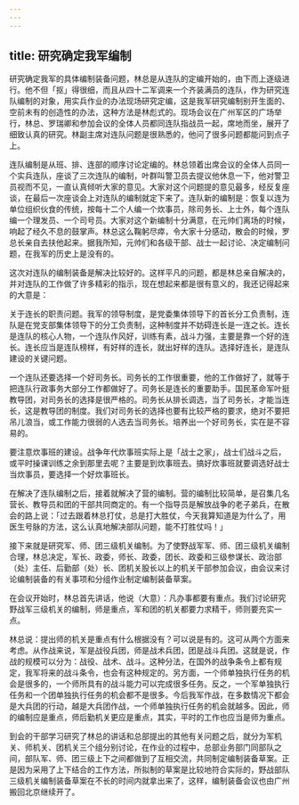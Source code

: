 ```yaml
---
---
---
```

title: 研究确定我军编制
---




研究确定我军的具体编制装备问题，林总是从连队的定编开始的，由下而上逐级进行。他不但「抠」得很细，而且从四十二军调来一个齐装满员的连队，作为研究连队编制的对象，用实兵作业的办法现场研究定编，这是我军研究编制别开生面的、空前未有的创造性的办法，这种方法是林彪式的。现场会议在广州军区的广场举行，林总、罗瑞卿和参加会议的全体人员都同连队指战员一起，席地而坐，展开了细致认真的研究。林副主席对连队问题是很熟悉的，他问了很多问题都能问到点子上。

连队编制是从班、排、连部的顺序讨论定编的。林总领着出席会议的全体人员同一个实兵连队，座谈了三次连队的编制，叶群叫警卫员去提议他休息一下，他对警卫员视而不见，一直认真倾听大家的意见。大家对这个问题提的意见最多，经反复座谈，在最后一次座谈会上对连队的编制就定下来了。连队新的编制是：恢复以连为单位组织伙食的传统，按每十二个人编一个炊事员，除司务长、上士外，每个连队编一个理发员、一个司号员。大家对这个新编制十分满意，在元帅们离场的时候，响起了经久不息的鼓掌声。林总这么鞠躬尽瘁，令大家十分感动，散会的时候，罗总长亲自去扶他起来。据我所知，元帅们和各级干部、战士一起讨论、决定编制问题，在我军的历史上是没有的。

这次对连队的编制装备是解决比较好的。这样平凡的问题，都是林总亲自解决的，并对连队的工作做了许多精彩的指示，现在想起来都是很有意义的，我还记得起来的大意是：

关于连长的职责问题。我军的领导制度，是党委集体领导下的首长分工负责制，连队是在党支部集体领导下的分工负责制，这种制度并不妨碍连长是一连之长。连长是连队的核心人物，一个连队作风好，训练有素，战斗力强，主要是靠一个好的连长。连长应当是连队榜样，有好样的连长，就出好样的连队。选择好连长，是连队建设的关键问题。

一个连队还要选择一个好司务长。司务长的工作很重要，他的工作做好了，就等于把连队行政事务大部分工作都做好了。司务长是连长的重要助手。国民革命军叶挺教导团，对司务长的选择是很严格的。司务长从排长调选，当了司务长，才能当连长，这是教导团的制度。我们对司务长的选择也要有比较严格的要求，绝对不要把吊儿浪当，或工作能力很弱的人选去当司务长。培养出一个好司务长，实在是不容易的。

要注意炊事班的建设。战争年代炊事班实际上是「战士之家」，战士们战斗之后，或平时操课训练之余到那里去呢？主要是到炊事班去。搞好炊事班就要调选好战士当炊事员，要选择一个好炊事班长。

在解决了连队编制之后，接着就解决了营的编制。营的编制比较简单，是召集几名营长、教导员和团的干部共同商定的。有一个指导员是解放战争的老子弟兵，在散会的路上说：「过去跟着林总打仗，总是打大胜仗，今天我算知道是为什么了，用医生号脉的方法，这么认真地解决部队问题，能不打胜仗吗！」

接下来就是研究军、师、团三级机关编制。为了使野战军军、师、团三级机关编制合理，林总决定，军长、政委，师长、政委，团长、政委和三级参谋长、政治部（处）主任、后勤部（处）长、团机关股长以上的机关干部参加会议，由会议来讨论编制装备的有关事项和分组作业制定编制装备草案。

在会议开始时，林总首先讲话，他说（大意）：凡办事都要有重点。我们讨论研究野战军三级机关的编制，师是重点，军和团的机关都要力求精干，师则要充实一点。

林总说：提出师的机关是重点有什么根据没有？可以说是有的。这可从两个方面来考虑。从作战来说，军是战役兵团，师是战术兵团，团是战斗兵团。这就是说，作战的规模可以分为：战役、战术、战斗。这种分法，在国外的战争条令上都有规定，我军将来的战斗条令，也会有这种规定的。另方面，一个师单独执行任务的机会是很多的，一个师所具有的战斗能力可以完成很多任务。反之，一个军单独执行任务和一个团单独执行任务的机会都不是很多。今后我军作战，在多数情况下都会是大兵团的行动，越是大兵团作战，一个师单独执行任务的机会就越多。因此，师的编制应是重点，师后勤机关更应是重点，其实，平时的工作也应当是师为重点。

到会的干部学习研究了林总的讲话和总部提出的其他有关问题之后，就分为军机关、师机关、团机关三个组分别讨论，在作业的过程中，总部业务部门同部队之间，部队军、师、团三级上下之间都做到了互相交流，共同制定编制装备草案。正是因为采用了上下结合的工作方法，所拟制的草案是比较地符合实际的，野战部队三级机关编制装备草案在不长的时间内就拿出来了，这样，编制装备会议也由广州搬回北京继续开了。